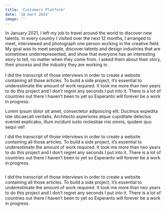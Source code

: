 ```yaml
---
title: 'Customers Platform'
date: '18 mart 2024'
image: ''
---
```

<Cover srcImg="/projects/coffetino/cover.jpg"/>
<ContentWrap>
  <AboutProject
    title='Coffetino eCommerce website'
    link="https://google.com" 
    roles={['UI/UX', 'Front-End', 'Back-End', 'eCommerce']}
    client="Self-initiated" 
    date='June 2021'
  >
    <p>In January 2021, I left my job to travel around the world to discover new talents. In every country I visited over the next 12 months, I arranged to meet, interviewed and photograph one person working in the creative field. My goal was to meet people, discover talents and design industries that are sometimes underrepresented, and show that everyone has an interesting story to tell, no matter when they come from. I asked them about their story, their process and the industry they are working in. <br/><br/>I did the transcript of those interviews in order to create a website containing all those articles. To build a side project, it’s essential to underestimate the amount of work required. It took me more than two years to do this project and I don’t regret any seconds I put into it. There is a lot of countries out there I haven’t been to yet so Esperanto will forever be a work in progress.</p>
  </AboutProject>
  <Splitter height="100" />
  <Heading text="Technologies"/>
  <Paragraph>
      <p><span>Lorem ipsum dolor sit amet, consectetur adipisicing elit. Ducimus expedita iste obcaecati veritatis. Architecto asperiores atque cupiditate delectus eveniet explicabo, illum incidunt iusto molestiae nisi omnis, quidem quo sequi vel!</span></p>
      <TechIcons icons={['sketch', 'html', 'css', 'sass','js', 'react', 'redux', 'mongodb']} />
  </Paragraph>
    <Splitter height="100" />
    <Heading text="Logo"/>
    <Paragraph>
        <p>I did the transcript of those interviews in order to create a website containing all those articles. To build a side project, it’s essential to underestimate the amount of work required. It took me more than two years to do this project and I don’t regret any seconds I put into it. There is a lot of countries out there I haven’t been to yet so Esperanto will forever be a work in progress.</p>
        <Img srcImg="/projects/coffetino/logo.jpg" />
    </Paragraph>
    <Splitter height="100" />
    <Heading text="Web Design"/>
    <Paragraph>
        <p>I did the transcript of those interviews in order to create a website containing all those articles. To build a side project, it’s essential to underestimate the amount of work required. It took me more than two years to do this project and I don’t regret any seconds I put into it. There is a lot of countries out there I haven’t been to yet so Esperanto will forever be a work in progress.</p>
    </Paragraph>
    <Img srcImg="/projects/coffetino/homepage.jpg" />
    <Img srcImg="/projects/coffetino/product_page.jpg" />
    <Img srcImg="/projects/coffetino/cart.jpg" />
</ContentWrap>